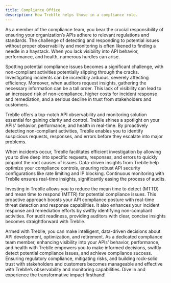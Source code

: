 ```yaml
---
title: Compliance Office
description: How Treblle helps those in a compliance role.
---
```


As a member of the compliance team, you bear the crucial responsibility of ensuring your organization’s APIs adhere to relevant regulations and standards. The challenge of detecting and responding to potential issues without proper observability and monitoring is often likened to finding a needle in a haystack. When you lack visibility into API behavior, performance, and health, numerous hurdles can arise.

Spotting potential compliance issues becomes a significant challenge, with non-compliant activities potentially slipping through the cracks. Investigating incidents can be incredibly arduous, severely affecting efficiency. Moreover, when auditors request insights, gathering the necessary information can be a tall order. This lack of visibility can lead to an increased risk of non-compliance, higher costs for incident response and remediation, and a serious decline in trust from stakeholders and customers.

Treblle offers a top-notch API observability and monitoring solution essential for gaining clarity and control. Treblle shines a spotlight on your APIs' behavior, performance, and health in real-time. By proactively detecting non-compliant activities, Treblle enables you to identify suspicious requests, responses, and errors before they escalate into major problems.

When incidents occur, Treblle facilitates efficient investigation by allowing you to dive deep into specific requests, responses, and errors to quickly pinpoint the root causes of issues. Data-driven insights from Treblle help optimize your compliance controls, ensuring robust API security configurations like rate limiting and IP blocking. Continuous monitoring with Treblle ensures real-time insights, significantly easing the process of audits.

Investing in Treblle allows you to reduce the mean time to detect (MTTD) and mean time to respond (MTTR) for potential compliance issues. This proactive approach boosts your API compliance posture with real-time threat detection and response capabilities. It also enhances your incident response and remediation efforts by swiftly identifying non-compliant activities. For audit readiness, providing auditors with clear, concise insights becomes straightforward with Treblle.

Armed with Treblle, you can make intelligent, data-driven decisions about API development, optimization, and retirement. As a dedicated compliance team member, enhancing visibility into your APIs' behavior, performance, and health with Treblle empowers you to make informed decisions, swiftly detect potential compliance issues, and achieve compliance success. Ensuring regulatory compliance, mitigating risks, and building rock-solid trust with stakeholders and customers becomes manageable and effective with Treblle’s observability and monitoring capabilities. Dive in and experience the transformative impact firsthand!

